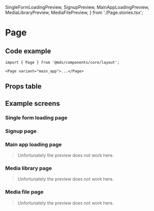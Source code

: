   SingleFormLoadingPreview,
  SignupPreview,
  MainAppLoadingPreview,
  MediaLibraryPreview,
  MediaFilePreview,
} from './Page.stories.tsx';

<Meta title="Components/core/layout/Page" component={Page} />

# Page

<Description of={Page} />

## Code example

```tsx
import { Page } from '@mds/components/core/layout';
```

```tsx
<Page variant="main_app">...</Page>
```

## Props table

<ArgsTable of={Page} />

## Example screens

### Single form loading page

<Canvas className="fullframe" withToolbar>
  <Story name="Single form loading" parameters={{ noPadding: true }}>
    <SingleFormLoadingPreview />
  </Story>
</Canvas>

### Signup page

<Canvas className="fullframe" withToolbar>
  <Story name="Signup" parameters={{ noPadding: true }}>
    <SignupPreview />
  </Story>
</Canvas>

### Main app loading page

> Unfortunately the preview does not work here.

<Canvas className="fullframe" withToolbar>
  <Story name="Main app loading" parameters={{ noPadding: true }}>
    <MainAppLoadingPreview />
  </Story>
</Canvas>

### Media library page

> Unfortunately the preview does not work here.

<Canvas className="fullframe" withToolbar>
  <Story name="Media library" parameters={{ noPadding: true }}>
    <MediaLibraryPreview />
  </Story>
</Canvas>

### Media file page

> Unfortunately the preview does not work here.

<Canvas className="fullframe" withToolbar>
  <Story name="Media file" parameters={{ noPadding: true }}>
    <MediaFilePreview />
  </Story>
</Canvas>
